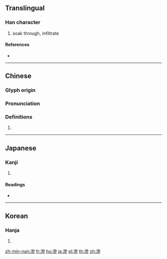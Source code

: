 {{also|渗}}
==Translingual==

===Han character===
{{Han char|rn=85|rad=水|as=11|sn=14|four=33122|canj=EIIH}}

# soak through, infiltrate

====References====
* {{Han ref|kx=0643.350|dkj=18081|dj=1051.130|hdz=31734.030|uh=6EF2|ud=28402|bh=BAAF|bd=47791}}

----

==Chinese==
{{zh-forms|s=渗}}

===Glyph origin===
{{Han etym}}

===Pronunciation===
{{zh-pron
|m=shèn
|c=sam3
|h=pfs=
|md=
|mn=sìm
|w=
|mc=y
|oc=y
|cat=
}}

===Definitions===
{{zh-hanzi}}

# {{rfdef|lang=zh}}

----

==Japanese==

===Kanji===
{{ja-kanji|grade=|rs=水11}}

# {{defn|lang=ja|sort=水11}}

====Readings====
* {{ja-readings|on=[[しん]] (shin)|kun=[[にじむ]] (nijimu), [[しみる]] (shimiru)}}

----

==Korean==

===Hanja===
{{ko-hanja|hangeul=참|eumhun=|rv=cham|mr=ch'am|y=cham}}

# {{defn|lang=ko|sort=水11}}

[[zh-min-nan:滲]]
[[fr:滲]]
[[hu:滲]]
[[ja:滲]]
[[pl:滲]]
[[th:滲]]
[[zh:滲]]